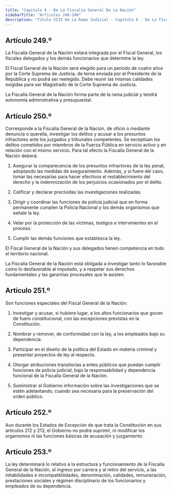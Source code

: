 ```yaml
---
title: "Capitulo 6 - De La Fiscalía General De La Nación"
sidebarTitle: "Artículos 246-248"
description: "Título VIII De La Rama Judicial - Capítulo 6 - De La Fiscalía General De La Nación"
---
```


## Artículo 249.º

La Fiscalía General de la Nación estará integrada por el Fiscal General, los fiscales delegados y los demás funcionarios que determine la ley.

El Fiscal General de la Nación será elegido para un período de cuatro años por la Corte Suprema de Justicia, de terna enviada por el Presidente de la República y no podrá ser reelegido. Debe reunir las mismas calidades exigidas para ser Magistrado de la Corte Suprema de Justicia.

La Fiscalía General de la Nación forma parte de la rama judicial y tendrá autonomía administrativa y presupuestal.

## Artículo 250.º

Corresponde a la Fiscalía General de la Nación, de oficio o mediante denuncia o querella, investigar los delitos y acusar a los presuntos infractores ante los juzgados y tribunales competentes. Se exceptúan los delitos cometidos por miembros de la Fuerza Pública en servicio activo y en relación con el mismo servicio. Para tal efecto la Fiscalía General de la Nación deberá:

1. Asegurar la comparecencia de los presuntos infractores de la ley penal, adoptando las medidas de aseguramiento. Además, y si fuere del caso, tomar las necesarias para hacer efectivos el restablecimiento del derecho y la indemnización de los perjuicios ocasionados por el delito.

2. Calificar y declarar precluidas las investigaciones realizadas.

3. Dirigir y coordinar las funciones de policía judicial que en forma permanente cumplen la Policía Nacional y los demás organismos que señale la ley.

4. Velar por la protección de las víctimas, testigos e intervinientes en el proceso.

5. Cumplir las demás funciones que establezca la ley.

El Fiscal General de la Nación y sus delegados tienen competencia en todo el territorio nacional.

La Fiscalía General de la Nación está obligada a investigar tanto lo favorable como lo desfavorable al imputado, y a respetar sus derechos fundamentales y las garantías procesales que le asisten.

## Artículo 251.º

Son funciones especiales del Fiscal General de la Nación:

1. Investigar y acusar, si hubiere lugar, a los altos funcionarios que gocen de fuero constitucional, con las excepciones previstas en la Constitución.

2. Nombrar y remover, de conformidad con la ley, a los empleados bajo su dependencia.

3. Participar en el diseño de la política del Estado en materia criminal y presentar proyectos de ley al respecto.

4. Otorgar atribuciones transitorias a entes públicos que puedan cumplir funciones de policía judicial, bajo la responsabilidad y dependencia funcional de la Fiscalía General de la Nación.

5. Suministrar al Gobierno información sobre las investigaciones que se estén adelantando, cuando sea necesaria para la preservación del orden público.

## Artículo 252.º

Aun durante los Estados de Excepción de que trata la Constitución en sus artículos 212 y 213, el Gobierno no podrá suprimir, ni modificar los organismos ni las funciones básicas de acusación y juzgamiento.

## Artículo 253.º

La ley determinará lo relativo a la estructura y funcionamiento de la Fiscalía General de la Nación, al ingreso por carrera y al retiro del servicio, a las inhabilidades e incompatibilidades, denominación, calidades, remuneración, prestaciones sociales y régimen disciplinario de los funcionarios y empleados de su dependencia.
